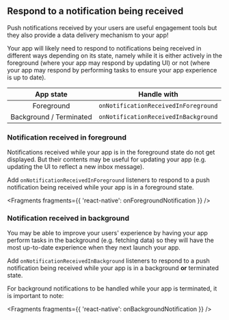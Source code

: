 ## Respond to a notification being received

Push notifications received by your users are useful engagement tools but they also provide a data delivery mechanism to your app!

Your app will likely need to respond to notifications being received in different ways depending on its state, namely while it is either actively in the foreground (where your app may respond by updating UI) or not (where your app may respond by performing tasks to ensure your app experience is up to date).

|        App state        |             Handle with              |
| :---------------------: | :----------------------------------: |
|       Foreground        | `onNotificationReceivedInForeground` |
| Background / Terminated | `onNotificationReceivedInBackground` |

### Notification received in foreground

Notifications received while your app is in the foreground state do not get displayed. But their contents may be useful for updating your app (e.g. updating the UI to reflect a new inbox message).

Add `onNotificationReceivedInForeground` listeners to respond to a push notification being received while your app is in a foreground state.


<Fragments fragments={{ 'react-native': onForegroundNotification }} />

### Notification received in background

You may be able to improve your users' experience by having your app perform tasks in the background (e.g. fetching data) so they will have the most up-to-date experience when they next launch your app.

Add `onNotificationReceivedInBackground` listeners to respond to a push notification being received while your app is in a background **or** terminated state.

For background notifications to be handled while your app is terminated, it is important to note:


<Fragments fragments={{ 'react-native': onBackgroundNotification }} />
